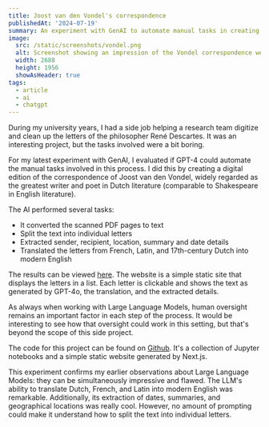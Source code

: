 ```yaml
---
title: Joost van den Vondel's correspondence
publishedAt: '2024-07-19'
summary: An experiment with GenAI to automate manual tasks in creating a critical edition of Joost van den Vondel's correspondence.
image:
  src: /static/screenshots/vondel.png
  alt: Screenshot showing an impression of the Vondel correspondence website
  width: 2688
  height: 1956
  showAsHeader: true
tags:
  - article
  - ai
  - chatgpt
---
```


During my university years, I had a side job helping a research team digitize and clean up the letters of the philosopher René Descartes. It was an interesting project, but the tasks involved were a bit boring.

For my latest experiment with GenAI, I evaluated if GPT-4 could automate the manual tasks involved in this process. I did this by creating a digital edition of the correspondence of Joost van den Vondel, widely regarded as the greatest writer and poet in Dutch literature (comparable to Shakespeare in English literature).

The AI performed several tasks:

- It converted the scanned PDF pages to text
- Split the text into individual letters
- Extracted sender, recipient, location, summary and date details
- Translated the letters from French, Latin, and 17th-century Dutch into modern English

The results can be viewed [here](https://vondel.koenvangilst.nl/). The website is a simple static site that displays the letters in a list. Each letter is clickable and shows the text as generated by GPT-4o, the translation, and the extracted details.

As always when working with Large Language Models, human oversight remains an important factor in each step of the process. It would be interesting to see how that oversight could work in this setting, but that's beyond the scope of this side project.

The code for this project can be found on [Github](https://github.com/vnglst/vondel-correspondence). It's a collection of Jupyter notebooks and a simple static website generated by Next.js.

This experiment confirms my earlier observations about Large Language Models: they can be simultaneously impressive and flawed. The LLM's ability to translate Dutch, French, and Latin into modern English was remarkable. Additionally, its extraction of dates, summaries, and geographical locations was really cool. However, no amount of prompting could make it understand how to split the text into individual letters.